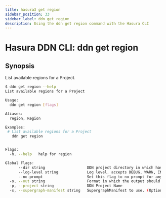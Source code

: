 ```yaml
---
title: hasura3 get region
sidebar_position: 33
sidebar_label: ddn get region
description: Using the ddn get region command with the Hasura CLI
---
```


# Hasura DDN CLI: ddn get region 

## Synopsis
List available regions for a Project.

```bash
$ ddn get region --help
List available regions for a Project

Usage:
  ddn get region [flags]

Aliases:
  region, Region

Examples:
 # List available regions for a Project
   ddn get region


Flags:
  -h, --help   help for region

Global Flags:
      --dir string                   DDN project directory in which hasura.yaml is present (default ".")
      --log-level string             Log level. accepts DEBUG, WARN, INFO, ERROR, FATAL (default "INFO")
      --no-prompt                    Set this flag to no prompt for anything, the command fails if any input is missing
  -o, --out string                   Format in which the output should be printed, accepts table, json and yaml (default "table")
  -p, --project string               DDN Project Name
  -s, --supergraph-manifest string   SupergraphManifest to use. (Optional. DefaultSupergraphManifest used  if not provided)
```

